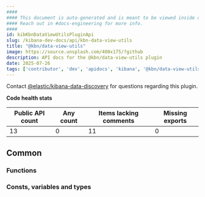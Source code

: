 ```yaml
---
####
#### This document is auto-generated and is meant to be viewed inside our experimental, new docs system.
#### Reach out in #docs-engineering for more info.
####
id: kibKbnDataViewUtilsPluginApi
slug: /kibana-dev-docs/api/kbn-data-view-utils
title: "@kbn/data-view-utils"
image: https://source.unsplash.com/400x175/?github
description: API docs for the @kbn/data-view-utils plugin
date: 2025-07-26
tags: ['contributor', 'dev', 'apidocs', 'kibana', '@kbn/data-view-utils']
---
```




Contact [@elastic/kibana-data-discovery](https://github.com/orgs/elastic/teams/kibana-data-discovery) for questions regarding this plugin.

**Code health stats**

| Public API count  | Any count | Items lacking comments | Missing exports |
|-------------------|-----------|------------------------|-----------------|
| 13 | 0 | 11 | 0 |

## Common

### Functions
<DocDefinitionList data={kbnDataViewUtilsObj.common.functions}/>

### Consts, variables and types
<DocDefinitionList data={kbnDataViewUtilsObj.common.misc}/>

